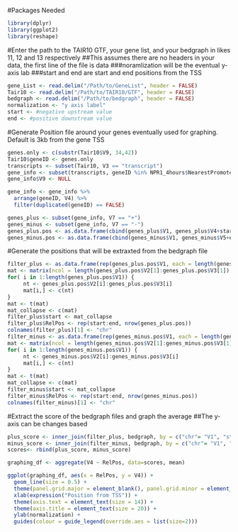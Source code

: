 #Packages Needed
```r
library(dplyr)
library(ggplot2)
library(reshape)
```

#Enter the path to the TAIR10 GTF, your gene list, and your bedgraph in likes 11, 12 and 13 respectively 
##This assumes there are no headers in your data, the first line of the file is data
###noramlization will be the eventual y-axis lab
###start and end are start and end positions from the TSS
```r
gene_List <- read.delim("/Path/to/GeneList", header = FALSE)
Tair10 <- read.delim("/Path/to/TAIR10/GTF", header = FALSE)
bedgraph <- read.delim("/Path/to/bedgraph", header = FALSE)
normalization <- "y axis label"
start <- #negative upstream value
end <- #positive downstream value
```

#Generate Position file around your genes eventually used for graphing. Default is 3kb from the gene TSS

```r
genes.only <- c(substr(Tair10$V9, 34,42))
Tair10$geneID <- genes.only
transcripts <- subset(Tair10, V3 == "transcript")
gene_info <- subset(transcripts, geneID %in% NPR1_4hours$NearestPromoterID)
gene_info$V9 <- NULL

gene_info <- gene_info %>%
  arrange(geneID, V4) %>%
  filter(duplicated(geneID) == FALSE)

genes_plus <- subset(gene_info, V7 == "+")
genes_minus <- subset(gene_info, V7 == "-")
genes_plus.pos <- as.data.frame(cbind(genes_plus$V1, genes_plus$V4+start,  genes_plus$V4+end))
genes_minus.pos <- as.data.frame(cbind(genes_minus$V1, genes_minus$V5+end,  genes_minus$V5+start))
```

#Generate the positions that will be extraxted from the bedgraph file
```r
filter_plus <- as.data.frame(rep(genes_plus.pos$V1, each = length(genes_plus.pos$V2[1]:genes_plus.pos$V3[1])))
mat <- matrix(ncol = length(genes_plus.pos$V2[1]:genes_plus.pos$V3[1]), nrow = nrow(genes_plus.pos))
for( i in 1:length(genes_plus.pos$V1)) {
     nt <- genes_plus.pos$V2[i]:genes_plus.pos$V3[i]
     mat[i,] <- c(nt)
}
mat <- t(mat)
mat_collapse <- c(mat)
filter_plus$start <- mat_collapse
filter_plus$RelPos <- rep(start:end, nrow(genes_plus.pos))
colnames(filter_plus)[1] <- "chr"
filter_minus <- as.data.frame(rep(genes_minus.pos$V1, each = length(genes_minus.pos$V2[1]:genes_minus.pos$V3[1])))
mat <- matrix(ncol = length(genes_minus.pos$V2[1]:genes_minus.pos$V3[1]), nrow = nrow(genes_minus.pos))
for( i in 1:length(genes_minus.pos$V1)) {
     nt <- genes_minus.pos$V2[i]:genes_minus.pos$V3[i]
     mat[i,] <- c(nt)
}
mat <- t(mat)
mat_collapse <- c(mat)
filter_minus$start <- mat_collapse
filter_minus$RelPos <- rep(start:end, nrow(genes_minus.pos))
colnames(filter_minus)[1] <- "chr"
```

#Extract the score of the bedgraph files and graph the average
##The y-axis can be changes based
```r
plus_score <- inner_join(filter_plus, bedgraph, by = c("chr"= "V1", "start" = "V2"))
minus_score <- inner_join(filter_minus, bedgraph, by = c("chr"= "V1", "start" = "V2"))
scores<- rbind(plus_score, minus_score)

graphing_df <- aggregate(V4 ~ RelPos, data=scores, mean)

ggplot(graphing_df, aes(x = RelPos, y = V4)) +
  geom_line(size = 0.5) + 
  theme(panel.grid.major = element_blank(), panel.grid.minor = element_blank(), panel.background = element_blank(), axis.line = element_line(colour = "black"), legend.position = c(0.96, 0.8), legend.text = element_text(size = 12), legend.key=element_blank()) +
  xlab(expression("Position from TSS")) +
  theme(axis.text = element_text(size = 14)) +
  theme(axis.title = element_text(size = 20)) +
  ylab(normalization) +
  guides(colour = guide_legend(override.aes = list(size=2)))
```
